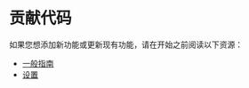 # 贡献代码

如果您想添加新功能或更新现有功能，请在开始之前阅读以下资源：

- [一般指南](/docs/contributing/code/guidelines/)
- [设置](/docs/contributing/code/setup/)

